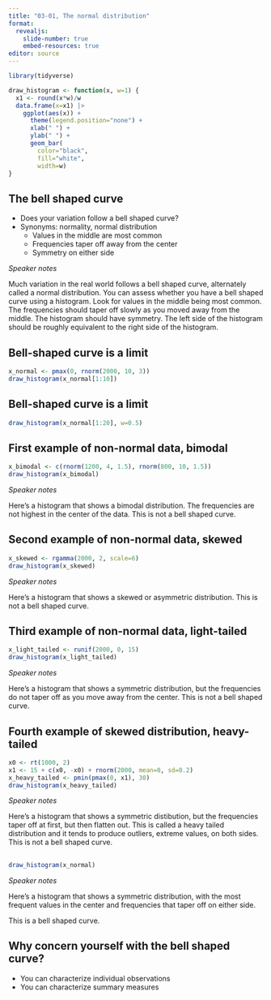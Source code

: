 ```yaml
---
title: "03-01, The normal distribution"
format: 
  revealjs:
    slide-number: true
    embed-resources: true
editor: source
---
```


```r
library(tidyverse)
```

```r
draw_histogram <- function(x, w=1) {
  x1 <- round(x*w)/w
  data.frame(x=x1) |>
    ggplot(aes(x)) +
      theme(legend.position="none") +
      xlab(" ") +
      ylab(" ") +
      geom_bar(
        color="black", 
        fill="white",
        width=w)
}
```

## The bell shaped curve

-   Does your variation follow a bell shaped curve?
-   Synonyms: normality, normal distribution
    -   Values in the middle are most common
    -   Frequencies taper off away from the center
    -   Symmetry on either side

::: notes
*Speaker notes*

Much variation in the real world follows a bell shaped curve, alternately called a normal distribution. You can assess whether you have a bell shaped curve using a histogram. Look for values in the middle being most common. The frequencies should taper off slowly as you moved away from the middle. The histogram should have symmetry. The left side of the histogram should be roughly equivalent to the right side of the histogram.
:::

## Bell-shaped curve is a limit

```r
x_normal <- pmax(0, rnorm(2000, 10, 3))
draw_histogram(x_normal[1:10])
```

## Bell-shaped curve is a limit

```r
draw_histogram(x_normal[1:20], w=0.5)
```

## First example of non-normal data, bimodal

```r
x_bimodal <- c(rnorm(1200, 4, 1.5), rnorm(800, 10, 1.5))
draw_histogram(x_bimodal)
```

::: notes
*Speaker notes*

Here's a histogram that shows a bimodal distribution. The frequencies are not highest in the center of the data. This is not a bell shaped curve.
:::

## Second example of non-normal data, skewed

```r
x_skewed <- rgamma(2000, 2, scale=6)
draw_histogram(x_skewed)
```

::: notes
*Speaker notes*

Here's a histogram that shows a skewed or asymmetric distribution. This is not a bell shaped curve.
:::

## Third example of non-normal data, light-tailed

```r
x_light_tailed <- runif(2000, 0, 15)
draw_histogram(x_light_tailed)
```

::: notes
*Speaker notes*

Here's a histogram that shows a symmetric distribution, but the frequencies do not taper off as you move away from the center. This is not a bell shaped curve.
:::

## Fourth example of skewed distribution, heavy-tailed

```r
x0 <- rt(1000, 2)
x1 <- 15 + c(x0, -x0) + rnorm(2000, mean=0, sd=0.2)
x_heavy_tailed <- pmin(pmax(0, x1), 30)
draw_histogram(x_heavy_tailed)  
```

::: notes
*Speaker notes*

Here's a histogram that shows a symmetric distibution, but the frequencies taper off at first, but then flatten out. This is called a heavy tailed distribution and it tends to produce outliers, extreme values, on both sides. This is not a bell shaped curve.
:::

## 

```r
draw_histogram(x_normal)
```


::: notes
*Speaker notes*

Here's a histogram that shows a symmetric distribution, with the most frequent values in the center and frequencies that taper off on either side.

This is a bell shaped curve.
:::

## Why concern yourself with the bell shaped curve?

-   You can characterize individual observations
-   You can characterize summary measures

